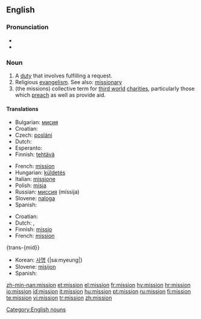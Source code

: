 ==English==
{{wikipedia}}
===Pronunciation===
*{{audio|en-us-mission.ogg|Audio (US)}}
*{{rhymes|ɪʃən}}

===Noun===
{{en-noun}}

# A [[duty]] that involves fulfilling a request.
# Religious [[evangelism]].  See also: [[missionary]]
# (the missions) collective term for [[third world]] [[charities]], particularly those which [[preach]] as well as provide aid.

====Translations====
{{trans-top|duty that involves fulfilling a request}}
*Bulgarian: [[мисия]] {{f}}
*Croatian: {{t|hr|misija|f}}
*Czech: [[poslání]] {{n}}
*Dutch: {{t-|nl|missie|f}}
*Esperanto: {{t|eo|misio|xs=Esperanto}}
*Finnish: [[tehtävä]]
{{trans-mid}}
*French: [[#French|mission]] {{f}}
*Hungarian: [[küldetés]]
*Italian: [[missione]] {{f}}
*Polish: [[misja]] {{f}}
*Russian: [[миссия]] (míssija) {{f}}
*Slovene: [[naloga]] {{f}}
*Spanish: {{t-|es|misión|f}}
{{trans-bottom}}

{{trans-top|religious evangelism}}
*Croatian: {{t|hr|misija|f}}
*Dutch: {{t-|nl|missie|f}}, {{t|nl|zending|f}}
*Finnish: [[missio]]
*French: [[#French|mission]] {{f}}
{trans-{mid}}
*Korean: [[사명]] {|sa:myeung|}
*Slovene: [[misijon]] {{m}}
*Spanish: {{t-|es|misión|f}}
{{trans-bottom}}

[[Category:English nouns]]

[[zh-min-nan:mission]]
[[et:mission]]
[[el:mission]]
[[fr:mission]]
[[hy:mission]]
[[hr:mission]]
[[io:mission]]
[[id:mission]]
[[it:mission]]
[[hu:mission]]
[[pt:mission]]
[[ru:mission]]
[[fi:mission]]
[[te:mission]]
[[vi:mission]]
[[tr:mission]]
[[zh:mission]]